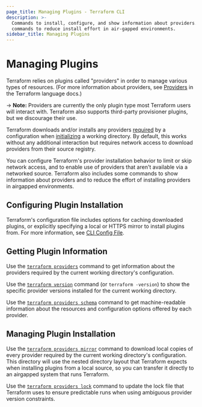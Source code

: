```yaml
---
page_title: Managing Plugins - Terraform CLI
description: >-
  Commands to install, configure, and show information about providers. Also
  commands to reduce install effort in air-gapped environments.
sidebar_title: Managing Plugins
---
```


# Managing Plugins

Terraform relies on plugins called "providers" in order to manage various types
of resources. (For more information about providers, see
[Providers](/language/providers/) in the Terraform
language docs.)

-> **Note:** Providers are currently the only plugin type most Terraform users
will interact with. Terraform also supports third-party provisioner plugins, but
we discourage their use.

Terraform downloads and/or installs any providers
[required](/language/providers/requirements) by a configuration
when [initializing](/cli/init/) a working directory. By default,
this works without any additional interaction but requires network access to
download providers from their source registry.

You can configure Terraform's provider installation behavior to limit or skip
network access, and to enable use of providers that aren't available via a
networked source. Terraform also includes some commands to show information
about providers and to reduce the effort of installing providers in airgapped
environments.

## Configuring Plugin Installation

Terraform's configuration file includes options for caching downloaded plugins,
or explicitly specifying a local or HTTPS mirror to install plugins from. For
more information, see [CLI Config File](/cli/config/config-file).

## Getting Plugin Information

Use the [`terraform providers`](/cli/commands/providers) command to get information
about the providers required by the current working directory's configuration.

Use the [`terraform version`](/cli/commands/version) command (or
`terraform -version`) to show the specific provider versions installed for the
current working directory.

Use the [`terraform providers schema`](/cli/commands/providers/schema) command to
get machine-readable information about the resources and configuration options
offered by each provider.

## Managing Plugin Installation

Use the [`terraform providers mirror`](/cli/commands/providers/mirror) command to
download local copies of every provider required by the current working
directory's configuration. This directory will use the nested directory layout
that Terraform expects when installing plugins from a local source, so you can
transfer it directly to an airgapped system that runs Terraform.

Use the [`terraform providers lock`](/cli/commands/providers/lock) command
to update the lock file that Terraform uses to ensure predictable runs when
using ambiguous provider version constraints.
